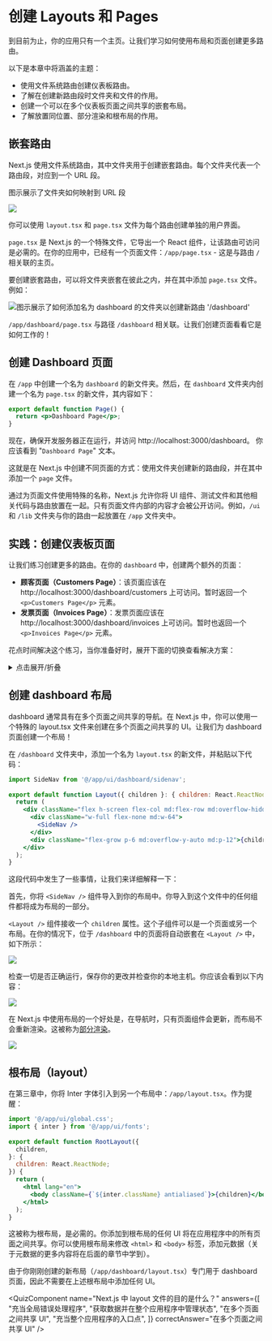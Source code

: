 

# 创建 Layouts 和 Pages

到目前为止，你的应用只有一个主页。让我们学习如何使用布局和页面创建更多路由。

以下是本章中将涵盖的主题：

* 使用文件系统路由创建仪表板路由。
* 了解在创建新路由段时文件夹和文件的作用。
* 创建一个可以在多个仪表板页面之间共享的嵌套布局。
* 了解放置同位置、部分渲染和根布局的作用。

## 嵌套路由

Next.js 使用文件系统路由，其中文件夹用于创建嵌套路由。每个文件夹代表一个路由段，对应到一个 URL 段。

图示展示了文件夹如何映射到 URL 段

![](/chapter4-folders-to-url-segments.avif)

你可以使用 `layout.tsx` 和 `page.tsx` 文件为每个路由创建单独的用户界面。

`page.tsx` 是 Next.js 的一个特殊文件，它导出一个 React 组件，让该路由可访问是必需的。在你的应用中，已经有一个页面文件：`/app/page.tsx` - 这是与路由 `/` 相关联的主页。

要创建嵌套路由，可以将文件夹嵌套在彼此之内，并在其中添加 `page.tsx` 文件。例如：

![图示展示了如何添加名为 dashboard 的文件夹以创建新路由 '/dashboard'](/chapter4-static-site-generation.avif)

`/app/dashboard/page.tsx` 与路径 `/dashboard` 相关联。让我们创建页面看看它是如何工作的！

## 创建 Dashboard 页面

在 `/app` 中创建一个名为 `dashboard` 的新文件夹。然后，在 `dashboard` 文件夹内创建一个名为 `page.tsx` 的新文件，其内容如下：

```jsx showLineNumbers filename="/app/dashboard/page.tsx" copy
export default function Page() {
  return <p>Dashboard Page</p>;
}
```

现在，确保开发服务器正在运行，并访问 http://localhost:3000/dashboard。 你应该看到 "`Dashboard Page`" 文本。

这就是在 Next.js 中创建不同页面的方式：使用文件夹创建新的路由段，并在其中添加一个 `page` 文件。

通过为页面文件使用特殊的名称，Next.js 允许你将 UI 组件、测试文件和其他相关代码与路由放置在一起。只有页面文件内部的内容才会被公开访问。例如，`/ui` 和 `/lib` 文件夹与你的路由一起放置在 `/app` 文件夹中。

## 实践：创建仪表板页面
让我们练习创建更多的路由。在你的 `dashboard` 中，创建两个额外的页面：

* **顾客页面（Customers Page）**：该页面应该在 http://localhost:3000/dashboard/customers 上可访问。暂时返回一个 `<p>Customers Page</p>` 元素。
* **发票页面（Invoices Page）**：发票页面应该在 http://localhost:3000/dashboard/invoices 上可访问。暂时也返回一个 `<p>Invoices Page</p>` 元素。

花点时间解决这个练习，当你准备好时，展开下面的切换查看解决方案：

<details>
  <summary>点击展开/折叠</summary>

  ![](/chapter4-routing-solution.avif)

  Customers Page:

  ```jsx showLineNumbers filename="/app/dashboard/customers/page.tsx" copy
  export default function Page() {
    return <p>Customers Page</p>;
  }
  ```

  Invoices Page:

  ```jsx showLineNumbers filename="/app/dashboard/invoices/page.tsx" copy
  export default function Page() {
    return <p>Invoices Page</p>;
  }
  ```
</details>

## 创建 dashboard 布局
dashboard 通常具有在多个页面之间共享的导航。在 Next.js 中，你可以使用一个特殊的 layout.tsx 文件来创建在多个页面之间共享的 UI。让我们为 dashboard 页面创建一个布局！

在 `/dashboard` 文件夹中，添加一个名为 `layout.tsx` 的新文件，并粘贴以下代码：

```jsx showLineNumbers filename="/app/dashboard/layout.tsx" copy
import SideNav from '@/app/ui/dashboard/sidenav';
 
export default function Layout({ children }: { children: React.ReactNode }) {
  return (
    <div className="flex h-screen flex-col md:flex-row md:overflow-hidden">
      <div className="w-full flex-none md:w-64">
        <SideNav />
      </div>
      <div className="flex-grow p-6 md:overflow-y-auto md:p-12">{children}</div>
    </div>
  );
}
```

这段代码中发生了一些事情，让我们来详细解释一下：

首先，你将 `<SideNav />` 组件导入到你的布局中。你导入到这个文件中的任何组件都将成为布局的一部分。

`<Layout />` 组件接收一个 `children` 属性。这个子组件可以是一个页面或另一个布局。在你的情况下，位于 `/dashboard` 中的页面将自动嵌套在 `<Layout />` 中，如下所示：

![](/chapter-4-shared-layout.avif)

检查一切是否正确运行，保存你的更改并检查你的本地主机。你应该会看到以下内容：

![](/chapter4-shared-layout-page.avif)

在 Next.js 中使用布局的一个好处是，在导航时，只有页面组件会更新，而布局不会重新渲染。这被称为[部分渲染](https://nextjs.org/docs/app/building-your-application/routing/linking-and-navigating#3-partial-rendering)。

![](/chapter4-partial-rendering-dashboard.avif)

## 根布局（layout）

在第三章中，你将 Inter 字体引入到另一个布局中：`/app/layout.tsx`。作为提醒：

```jsx showLineNumbers filename="/app/layout.tsx" copy
import '@/app/ui/global.css';
import { inter } from '@/app/ui/fonts';
 
export default function RootLayout({
  children,
}: {
  children: React.ReactNode;
}) {
  return (
    <html lang="en">
      <body className={`${inter.className} antialiased`}>{children}</body>
    </html>
  );
}
```

这被称为根布局，是必需的。你添加到根布局的任何 UI 将在应用程序中的所有页面之间共享。你可以使用根布局来修改 `<html>` 和 `<body>` 标签，添加元数据（关于元数据的更多内容将在后面的章节中学到）。

由于你刚刚创建的新布局（`/app/dashboard/layout.tsx`）专门用于 dashboard 页面，因此不需要在上述根布局中添加任何 UI。

<QuizComponent
  name="Next.js 中 layout 文件的目的是什么？"
  answers={[
    "充当全局错误处理程序",
    "获取数据并在整个应用程序中管理状态",
    "在多个页面之间共享 UI",
    "充当整个应用程序的入口点",
    ]}
  correctAnswer="在多个页面之间共享 UI"
/>
